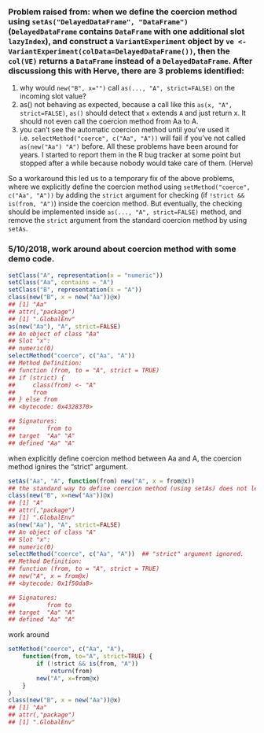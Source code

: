### Problem raised from: when we define the coercion method using `setAs("DelayedDataFrame", "DataFrame")` (`DelayedDataFrame` contains `DataFrame` with one additional slot `lazyIndex`), and construct a `VariantExperiment` object by `ve <- VariantExperiment(colData=DelayedDataFrame())`, then the `col(VE)` returns a `DataFrame` instead of a `DelayedDataFrame`. After discussiong this with Herve, there are 3 problems identified: 

1. why would `new("B", x="")` call `as(..., "A", strict=FALSE)` on the incoming slot value?
2. as() not behaving as expected, because a call like this `as(x, "A", strict=FALSE)`, `as()` should detect that `x` extends `A` and just return x. It should not even call the coercion method from Aa to A.
3. you can't see the automatic coercion method until you've used it i.e. `selectMethod("coerce", c("Aa", "A"))` will fail if you've not called `as(new("Aa") "A")` before. All these problems have been around for years. I started to report them in the R bug tracker at some point but stopped after a while because nobody would take care of them. (Herve)

So a workaround this led us to a temporary fix of the above problems, where we explicitly define the coercion method using `setMethod("coerce", c("Aa", "A"))` by adding the `strict` argument for checking (if `!strict && is(from, "A")`) inside the coercion method. But eventually, the checking should be implemented inside `as(..., "A", strict=FALSE)` method, and remove the `strict` argument from the standard coercion method by using `setAs`. 

### 5/10/2018, work around about coercion method with some demo code. 

```r
setClass("A", representation(x = "numeric"))
setClass("Aa", contains = "A")
setClass("B", representation(x = "A"))
class(new("B", x = new("Aa"))@x)
## [1] "Aa"
## attr(,"package")
## [1] ".GlobalEnv"
as(new("Aa"), "A", strict=FALSE)
## An object of class "Aa"
## Slot "x":
## numeric(0)
selectMethod("coerce", c("Aa", "A"))
## Method Definition:
## function (from, to = "A", strict = TRUE) 
## if (strict) {
##     class(from) <- "A"
##     from
## } else from
## <bytecode: 0x4328370>

## Signatures:
##         from to 
## target  "Aa" "A"
## defined "Aa" "A"
```

when explicitly define coercion method between Aa and A, the coercion method ignires the "strict" argument. 
```r
setAs("Aa", "A", function(from) new("A", x = from@x))
## the standard way to define coercion method (using setAs) does not let you handle the "strict" argument. And when calling new(), it calls as(new("Aa"), "A", strict=FALSE) (problem 1, "new" calls "as"), but the coercion method could only return "A" with strict=TRUE. (problem 2). So we can only define the coercion method using setMethod("coerce", c("Aa", "A")), and add the "strict" argument here. 
class(new("B", x=new("Aa"))@x)
## [1] "A"
## attr(,"package")
## [1] ".GlobalEnv"
as(new("Aa"), "A", strict=FALSE)
## An object of class "A"
## Slot "x":
## numeric(0)
selectMethod("coerce", c("Aa", "A"))  ## "strict" argument ignored. 
## Method Definition:
## function (from, to = "A", strict = TRUE) 
## new("A", x = from@x)
## <bytecode: 0x1f50da8>

## Signatures:
##         from to 
## target  "Aa" "A"
## defined "Aa" "A"
```

work around
```r
setMethod("coerce", c("Aa", "A"),
    function(from, to="A", strict=TRUE) {
        if (!strict && is(from, "A"))
            return(from)
        new("A", x=from@x)
    }
)
class(new("B", x = new("Aa"))@x)
## [1] "Aa"
## attr(,"package")
## [1] ".GlobalEnv"
```	

